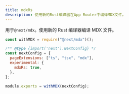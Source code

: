 ```yaml
---
title: mdxRs
description: 使用新的Rust编译器在App Router中编译MDX文件。
---
```


用于`@next/mdx`。使用新的 Rust 编译器编译 MDX 文件。

```js filename="next.config.js"
const withMDX = require("@next/mdx")();

/** @type {import('next').NextConfig} */
const nextConfig = {
  pageExtensions: ["ts", "tsx", "mdx"],
  experimental: {
    mdxRs: true,
  },
};

module.exports = withMDX(nextConfig);
```
